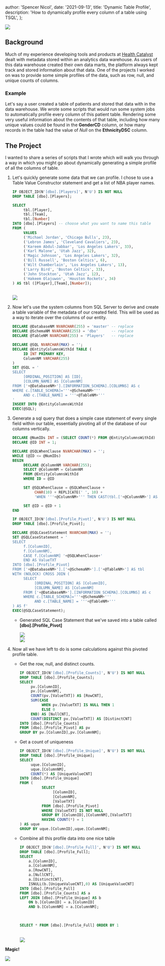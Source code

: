 
  author: 'Spencer Nicol',
  date: '2021-09-13',
  title: 'Dynamic Table Profile',
  description: 'How to dynamically profile every column of a table using TSQL',
};


<Image src='https://media.publit.io/file/dynamicTableProfile/dynamic-table-profile.webp' width={800} height={400} />

## Background

Much of my experience developing tools and products at [Health Catalyst](https://healthcatalyst.com) dealt with metadata stored within an analytics data warehouse. As users of this data warehouse created their own data marts, the platform always kept track and stored information about that data. One of the projects I worked on was to provide some simple profiles of the data, such as row, null, and unique counts of columns.

### Example

Let's say a user created a table of patients and stored that data with in the data warehouse. We wrote some scripts that would run some system jobs to automatically profile every column of this patient table. Rendering some very useful information about the contents of that table, including how many unique values could be found in the **GenderCD** column, or how many records in the table had the value of _Null_ on the **EthnicityDSC** column.

## The Project

I wanted to share a series of scripts that I wrote which will walk you through a way in which you might go about dynamically generating a simple profile of all the columns of table.

1.  Let's quickly generate some data that we can profile. I chose to use a Table Value Constructor statement and get a list of NBA player names.

    ```sql
    IF OBJECT_ID(N'[dbo].[Players]', N'U') IS NOT NULL
    DROP TABLE [dbo].[Players];

    SELECT
         tbl.[Player],
         tbl.[Team],
         tbl.[Number]
    INTO [dbo].[Players] -- choose what you want to name this table
    FROM (
         VALUES
         ('Michael Jordan', 'Chicago Bulls', 23),
         ('Lebron James', 'Cleveland Cavaliers', 23),
         ('Kareem Abdul-Jabbar', 'Los Angeles Lakers', 33),
         ('Karl Malone', 'Utah Jazz', 32),
         ('Magic Johnson', 'Los Angeles Lakers', 32),
         ('Bill Russell', 'Boston Celtics', 6),
         ('Wilt Chamberlain', 'Los Angeles Lakers', 13),
         ('Larry Bird', 'Boston Celtics', 33),
         ('John Stockton', 'Utah Jazz', 12),
         ('Hakeem Olajuwon', 'Houston Rockets', 34)
    ) AS tbl ([Player],[Team],[Number]);
    ```

    <br />
    <Image src='https://media.publit.io/file/dynamicTableProfile/data_example.webp' width={800} height={400} />

2.  Now let's use the system columns from SQL Server to derive and create a table variable of the metadata of our created field. This will be used as a way to iterate over the columns of our entity.

    ```sql
    DECLARE @DatabaseNM NVARCHAR(255) = 'master' -- replace
    DECLARE @SchemaNM NVARCHAR(255) = 'dbo'      -- replace
    DECLARE @TableNM NVARCHAR(255) = 'Players'   -- replace

    DECLARE @SQL NVARCHAR(MAX) = '';
    DECLARE @EntityColumnsWithId TABLE (
         ID INT PRIMARY KEY,
         ColumnNM VARCHAR(255)
    )
    SET @SQL = '
    SELECT
         [ORDINAL_POSITION] AS [ID],
         [COLUMN_NAME] AS [ColumnNM]
    FROM ['+@DatabaseNM+'].[INFORMATION_SCHEMA].[COLUMNS] AS c
    WHERE c.[TABLE_SCHEMA]='''+@SchemaNM+'''
         AND c.[TABLE_NAME] = '''+@TableNM+'''
    '
    INSERT INTO @EntityColumnsWithId
    EXEC(@SQL);
    ```

3.  Generate a sql query that does a simple case statement of every single field within our table, essentially pivoting all of the database of our columns vertically.

    ```sql
    DECLARE @NumIDs INT = (SELECT COUNT(*) FROM @EntityColumnsWithId)
    DECLARE @ID INT = 1;

    DECLARE @SQLWhenClause NVARCHAR(MAX) = '';
    WHILE (@ID <= @NumIDs)
    BEGIN
         DECLARE @ColumnNM VARCHAR(255);
         SELECT @ColumnNM = ColumnNM
         FROM @EntityColumnsWithId
         WHERE ID = @ID

         SET @SQLWhenClause = @SQLWhenClause +
              CHAR(10) + REPLICATE(' ', 10) +
              'WHEN '''+@ColumnNM+''' THEN CAST(tbl.['+@ColumnNM+'] AS SQL_VARIANT) '

         SET @ID = @ID + 1
    END

    IF OBJECT_ID(N'[dbo].[Profile_Pivot]', N'U') IS NOT NULL
    DROP TABLE [dbo].[Profile_Pivot];

    DECLARE @SQLCaseStatement NVARCHAR(MAX) = '';
    SET @SQLCaseStatement = '
    SELECT
         f.[ColumnID],
         f.[ColumnNM],
         CASE f.[ColumnNM] '+@SQLWhenClause+'
         END AS ValueTXT
    INTO [dbo].[Profile_Pivot]
    FROM ['+@DatabaseNM+'].['+@SchemaNM+'].['+@TableNM+'] AS tbl
    WITH (NOLOCK) CROSS JOIN (
         SELECT
              [ORDINAL_POSITION] AS [ColumnID],
              [COLUMN_NAME] AS [ColumnNM]
         FROM ['+@DatabaseNM+'].[INFORMATION_SCHEMA].[COLUMNS] AS c
         WHERE c.[TABLE_SCHEMA]='''+@SchemaNM+'''
              AND c.[TABLE_NAME] = '''+@TableNM+'''
    ) AS f'
    EXEC(@SQLCaseStatement);
    ```

    - Generated SQL Case Statement that we've saved into a table called **[dbo].[Profile_Pivot]**

      <Image src='https://media.publit.io/file/dynamicTableProfile/generated-case-statement.webp' width={800} height={400} />
      <br />
      <Image src='https://media.publit.io/file/dynamicTableProfile/generated_case-statement-data.webp' width={800} height={400} />

4.  Now all we have left to do is some calculations against this pivoted profile table.

    - Get the row, null, and distinct counts.

      ```sql
      IF OBJECT_ID(N'[dbo].[Profile_Counts]', N'U') IS NOT NULL
      DROP TABLE [dbo].[Profile_Counts];
      SELECT
           pv.[ColumnID],
           pv.[ColumnNM],
           COUNT(pv.[ValueTXT]) AS [RowCNT],
           SUM(CASE
                WHEN pv.[ValueTXT] IS NULL THEN 1
                ELSE 0
           END) AS [NullCNT],
           COUNT(DISTINCT pv.[ValueTXT]) AS [DistinctCNT]
      INTO [dbo].[Profile_Counts]
      FROM [dbo].[Profile_Pivot] AS pv
      GROUP BY pv.[ColumnID],pv.[ColumnNM];
      ```

    - Get a count of uniqueness

      ```sql
      IF OBJECT_ID(N'[dbo].[Profile_Unique]', N'U') IS NOT NULL
      DROP TABLE [dbo].[Profile_Unique];
      SELECT
           uque.[ColumnID],
           uque.[ColumnNM],
           COUNT(*) AS [UniqueValueCNT]
      INTO [dbo].[Profile_Unique]
      FROM (
                SELECT
                     [ColumnID],
                     [ColumnNM],
                     [ValueTXT]
                FROM [dbo].[Profile_Pivot]
                WHERE [ValueTXT] IS NOT NULL
                GROUP BY [ColumnID],[ColumnNM],[ValueTXT]
                HAVING COUNT(*) = 1
      ) AS uque
      GROUP BY uque.[ColumnID],uque.[ColumnNM];
      ```

    - Combine all this profile data into one nice table

      ```sql
      IF OBJECT_ID(N'[dbo].[Profile_Full]', N'U') IS NOT NULL
      DROP TABLE [dbo].[Profile_Full];
      SELECT
          a.[ColumnID],
          a.[ColumnNM],
          a.[RowCNT],
          a.[NullCNT],
          a.[DistinctCNT],
          ISNULL(b.[UniqueValueCNT],0) AS [UniqueValueCNT]
      INTO [dbo].[Profile_Full]
      FROM [dbo].[Profile_Counts] AS a
      LEFT JOIN [dbo].[Profile_Unique] AS b
          ON b.[ColumnID] = a.[ColumnID]
          AND b.[ColumnNM] = a.[ColumnNM];
      ```

      <br />

      ```sql
      SELECT * FROM [dbo].[Profile_Full] ORDER BY 1
      ```

      <br />
      <Image src='https://media.publit.io/file/dynamicTableProfile/output.webp' width={800} height={400} />

**Magic!**

<Image src='https://media.giphy.com/media/NmerZ36iBkmKk/giphy.gif' width={800} height={400} />
